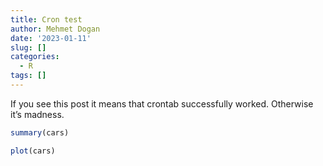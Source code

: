 ```yaml
---
title: Cron test
author: Mehmet Dogan
date: '2023-01-11'
slug: []
categories:
  - R
tags: []
---
```



If you see this post it means that crontab successfully worked. Otherwise it's madness. 

```r
summary(cars)
```


```r
plot(cars)
```